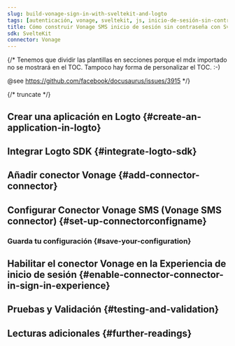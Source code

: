 ```yaml
---
slug: build-vonage-sign-in-with-sveltekit-and-logto
tags: [autenticación, vonage, sveltekit, js, inicio-de-sesión-sin-contraseña, inicio-de-sesión, login]
title: Cómo construir Vonage SMS inicio de sesión sin contraseña con SvelteKit
sdk: SvelteKit
connector: Vonage
---
```


{/*
  Tenemos que dividir las plantillas en secciones porque el mdx importado no se mostrará en el TOC.
  Tampoco hay forma de personalizar el TOC. :-)

  @see https://github.com/facebook/docusaurus/issues/3915
*/}



{/* truncate */}

<Intro connector={connector} sdk="SvelteKit" link="https://svelte.dev" />

## Crear una aplicación en Logto \{#create-an-application-in-logto}

<CreateApplication type="Aplicación web tradicional" framework="SvelteKit" />

## Integrar Logto SDK \{#integrate-logto-sdk}

<IntegrateSdk />

## Añadir conector Vonage \{#add-connector-connector}

<AddPasswordlessConnector
  connector={connector}
  connectorType="SMS"
  passwordlessSignUpIdentifier="Número de teléfono (Phone number)"
/>

## Configurar Conector Vonage SMS (Vonage SMS connector) \{#set-up-connectorconfigname}

<ConnectorGuide />

### Guarda tu configuración \{#save-your-configuration}

<SaveYourConfiguration connector={connector} />

## Habilitar el conector Vonage en la Experiencia de inicio de sesión \{#enable-connector-connector-in-sign-in-experience}

<EnablePasswordlessConnector
  connectorType="SMS"
  passwordlessSignUpIdentifier="Número de teléfono (Phone number)"
/>

## Pruebas y Validación \{#testing-and-validation}

<TestingAndValidation connector={connector} sdk="SvelteKit" />

## Lecturas adicionales \{#further-readings}

<FurtherReadings />
